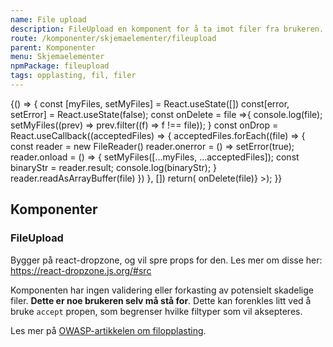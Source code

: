 ```yaml
---
name: File upload
description: FileUpload en komponent for å ta imot filer fra brukeren.
route: /komponenter/skjemaelementer/fileupload
parent: Komponenter
menu: Skjemaelementer
npmPackage: fileupload
tags: opplasting, fil, filer
---
```



<PageHeader />

<Playground>
  {() => {
    const [myFiles, setMyFiles] = React.useState([])
    const[error, setError] = React.useState(false);
    const onDelete = file  =>{
      console.log(file);
      setMyFiles((prev) => prev.filter((f) => f !== file));
    }
    const onDrop = React.useCallback((acceptedFiles) => {
      acceptedFiles.forEach((file) => {
      const reader = new FileReader()
      reader.onerror = () => setError(true);
      reader.onload = () => {
        setMyFiles([...myFiles, ...acceptedFiles]);
        const binaryStr = reader.result;
        console.log(binaryStr);
      }
      reader.readAsArrayBuffer(file)
    })
  }, [])
  return(<FileUpload accept="image/*" files={myFiles} errorUpload={error} onDrop={onDrop} onDelete={file => onDelete(file)} ></FileUpload>);
}}

</Playground>

## Komponenter

### FileUpload

<ImportStatement imports="FileUpload" />

<Props of={FileUpload} />

Bygger på react-dropzone, og vil spre props for den. Les mer om disse her: https://react-dropzone.js.org/#src

Komponenten har ingen validering eller forkasting av potensielt skadelige filer. **Dette er noe brukeren selv må stå for**.
Dette kan forenkles litt ved å bruke `accept` propen, som begrenser hvilke filtyper som vil aksepteres.

Les mer på [OWASP-artikkelen om filopplasting](https://owasp.org/www-community/vulnerabilities/Unrestricted_File_Upload).
